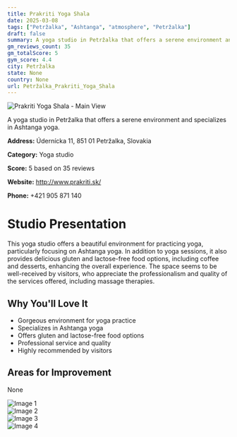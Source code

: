 ```yaml
---
title: Prakriti Yoga Shala
date: 2025-03-08
tags: ["Petržalka", "Ashtanga", "atmosphere", "Petržalka"]  
draft: false
summary: A yoga studio in Petržalka that offers a serene environment and specializes in Ashtanga yoga.
gm_reviews_count: 35
gm_totalScore: 5
gym_score: 4.4
city: Petržalka
state: None
country: None
url: Petržalka_Prakriti_Yoga_Shala
---
```


<div className="aspect-[16/9] relative my-8">
  <img 
    src="https://lh5.googleusercontent.com/p/AF1QipMxk2D0xtZGm-JBDNsJ6y-PHcCCEzOwoqQx6-Vb=w1920-h1080-k-no"
    alt="Prakriti Yoga Shala - Main View"
    className="object-cover absolute inset-0 w-full h-full rounded-lg"
  />
</div>

A yoga studio in Petržalka that offers a serene environment and specializes in Ashtanga yoga.

**Address:** Údernícka 11, 851 01 Petržalka, Slovakia

**Category:** Yoga studio

**Score:** 5 based on 35 reviews

**Website:** http://www.prakriti.sk/

**Phone:** +421 905 871 140

# Studio Presentation

This yoga studio offers a beautiful environment for practicing yoga, particularly focusing on Ashtanga yoga. In addition to yoga sessions, it also provides delicious gluten and lactose-free food options, including coffee and desserts, enhancing the overall experience. The space seems to be well-received by visitors, who appreciate the professionalism and quality of the services offered, including massage therapies.

## Why You'll Love It

- Gorgeous environment for yoga practice
- Specializes in Ashtanga yoga
- Offers gluten and lactose-free food options
- Professional service and quality
- Highly recommended by visitors

## Areas for Improvement

None

<div className="grid grid-cols-1 xl:grid-cols-2 gap-4 my-8">
<div className="aspect-[4/3] relative"><img src="https://lh3.googleusercontent.com/p/AF1QipMoeMbdKOR48tSn56h9_2rQ6HlcDvorH1JA49gt=w1920-h1080-k-no-pi0-ya356.78058-ro-0-fo100" alt="Image 1" className="object-cover absolute inset-0 w-full h-full rounded-lg" /></div>
<div className="aspect-[4/3] relative"><img src="https://lh3.googleusercontent.com/p/AF1QipPYYOe6CtEHVygiFlz1pRIMqj8YTAElU4OW64WU=w1920-h1080-k-no-pi-10-ya157.36482-ro-0-fo100" alt="Image 2" className="object-cover absolute inset-0 w-full h-full rounded-lg" /></div>
<div className="aspect-[4/3] relative"><img src="https://lh3.googleusercontent.com/p/AF1QipMTs-sDX4HT3W2xo7zDYFLIkDWRQctqelAAcowR=w1920-h1080-k-no-pi-20-ya238.20587-ro-0-fo100" alt="Image 3" className="object-cover absolute inset-0 w-full h-full rounded-lg" /></div>
<div className="aspect-[4/3] relative"><img src="https://lh3.googleusercontent.com/p/AF1QipMFLWHooo5IO_XXjdijY4fBo6S3uNm1__xKsICw=w1920-h1080-k-no-pi-0-ya195.88618-ro-0-fo100" alt="Image 4" className="object-cover absolute inset-0 w-full h-full rounded-lg" /></div>
</div>